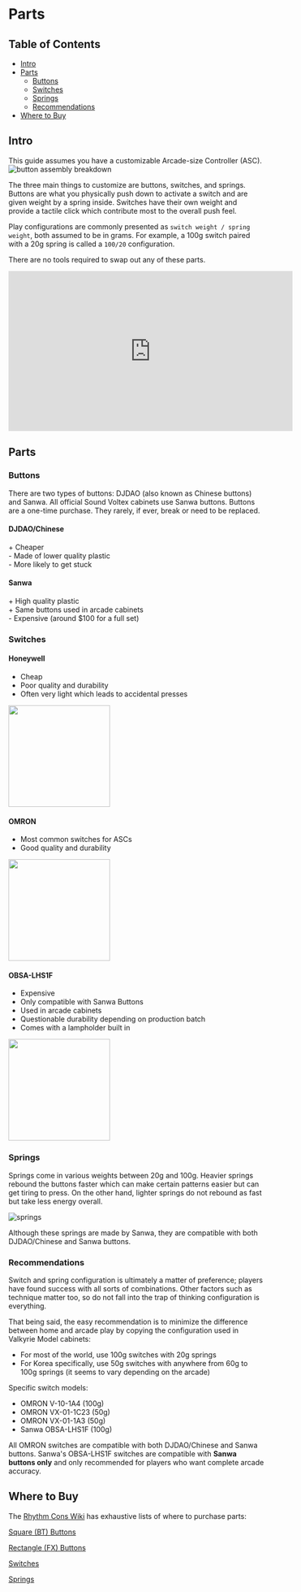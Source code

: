 
# Parts

## Table of Contents
- [Intro](#intro)
- [Parts](#parts)
    - [Buttons](#buttons)
    - [Switches](#switches)
    - [Springs](#springs)
    - [Recommendations](#recommendations)
- [Where to Buy](#where-to-buy)

## Intro
<Callout>
  This guide assumes you have a customizable Arcade-size Controller (ASC).
</Callout>

<div className="flex justify-center mt-8">
  <img src="/controllers/parts/breakdown.png" alt="button assembly breakdown" />
</div>

The three main things to customize are buttons, switches, and springs. Buttons are what you physically push down to activate a switch and are given weight by a spring inside. Switches have their own weight and provide a tactile click which contribute most to the overall push feel.

Play configurations are commonly presented as `switch weight / spring weight`, both assumed to be in grams. For example, a 100g switch paired with a 20g spring is called a `100/20` configuration.

There are no tools required to swap out any of these parts.

<div className="flex justify-center mt-8">
  <iframe width="560" height="315" src="https://www.youtube.com/embed/jq8qG_f6xfs?si=Cs-V5e7PgaTQxXJh" title="YouTube video player" frameborder="0" allow="accelerometer; autoplay; clipboard-write; encrypted-media; gyroscope; picture-in-picture; web-share" referrerpolicy="strict-origin-when-cross-origin" allowfullscreen></iframe>
</div>

## Parts

### Buttons
There are two types of buttons: DJDAO (also known as Chinese buttons) and Sanwa. All official Sound Voltex cabinets use Sanwa buttons. Buttons are a one-time purchase. They rarely, if ever, break or need to be replaced.


#### DJDAO/Chinese
\+ Cheaper\
\- Made of lower quality plastic\
\- More likely to get stuck

#### Sanwa
\+ High quality plastic\
\+ Same buttons used in arcade cabinets\
\- Expensive (around $100 for a full set)


### Switches

#### Honeywell
- Cheap
- Poor quality and durability
- Often very light which leads to accidental presses

<div className="flex flex-col items-center justify-center mt-5 mb-1">
  <img src='/controllers/parts/honeywell.jpg' width="200"/>
</div>

#### OMRON
- Most common switches for ASCs
- Good quality and durability

<div className="flex flex-col items-center justify-center mt-5 mb-1">
  <img src='/controllers/parts/omron.webp' width="200"/>
</div>

#### OBSA-LHS1F
- Expensive
- Only compatible with Sanwa Buttons
- Used in arcade cabinets
- Questionable durability depending on production batch
- Comes with a lampholder built in
<div className="flex flex-col items-center justify-center mt-5 mb-1">
  <img src='/controllers/parts/lhs1f.webp' width="200"/>
</div>

### Springs 

Springs come in various weights between 20g and 100g. Heavier springs rebound the buttons faster which can make certain patterns easier but can get tiring to press. On the other hand, lighter springs do not rebound as fast but take less energy overall.

<div className="flex justify-center mt-8">
  <img src="/controllers/parts/springs.png" alt="springs" />
</div>

Although these springs are made by Sanwa, they are compatible with both DJDAO/Chinese and Sanwa buttons.

### Recommendations

Switch and spring configuration is ultimately a matter of preference; players have found success with all sorts of combinations. Other factors such as technique matter too, so do not fall into the trap of thinking configuration is everything.

That being said, the easy recommendation is to minimize the difference between home and arcade play by copying the configuration used in Valkyrie Model cabinets:
  - For most of the world, use 100g switches with 20g springs
  - For Korea specifically, use 50g switches with anywhere from 60g to 100g springs (it seems to vary depending on the arcade)

Specific switch models:
  - OMRON V-10-1A4 (100g)
  - OMRON VX-01-1C23 (50g)
  - OMRON VX-01-1A3 (50g)
  - Sanwa OBSA-LHS1F (100g)

All OMRON switches are compatible with both DJDAO/Chinese and Sanwa buttons. Sanwa's OBSA-LHS1F switches are compatible with **Sanwa buttons only** and only recommended for players who want complete arcade accuracy.


## Where to Buy

The [Rhythm Cons Wiki](https://rhythm-cons.wiki) has exhaustive lists of where to purchase parts:

[Square (BT) Buttons](https://rhythm-cons.wiki/parts/buttons/60-60-square-buttons/)

[Rectangle (FX) Buttons](https://rhythm-cons.wiki/parts/buttons/50-33-rectangle-buttons/)

[Switches](https://rhythm-cons.wiki/parts/microswitches/)

[Springs](https://rhythm-cons.wiki/parts/springs/)
